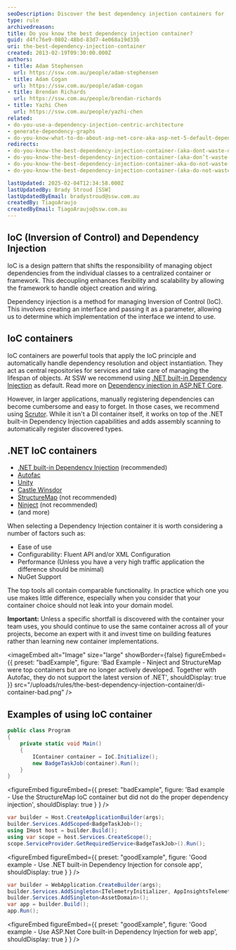 ```yaml
---
seoDescription: Discover the best dependency injection containers for .NET applications, including Autofac, Unity, and more, with insights on choosing the right one for your needs.
type: rule
archivedreason:
title: Do you know the best dependency injection container?
guid: d4fc76e9-0802-48bd-83d7-4e068a19d33b
uri: the-best-dependency-injection-container
created: 2013-02-19T09:30:00.000Z
authors:
- title: Adam Stephensen
  url: https://ssw.com.au/people/adam-stephensen
- title: Adam Cogan
  url: https://ssw.com.au/people/adam-cogan
- title: Brendan Richards
  url: https://ssw.com.au/people/brendan-richards
- title: Yazhi Chen
  url: https://ssw.com.au/people/yazhi-chen
related:
- do-you-use-a-dependency-injection-centric-architecture
- generate-dependency-graphs
- do-you-know-what-to-do-about-asp-net-core-aka-asp-net-5-default-dependency-injection
redirects:
- do-you-know-the-best-dependency-injection-container-(aka-dont-waste-days-evaluating-ioc-containers)
- do-you-know-the-best-dependency-injection-container-(aka-don’t-waste-days-evaluating-ioc-containers)
- do-you-know-the-best-dependency-injection-container-aka-do-not-waste-days-evaluating-ioc-containers
- do-you-know-the-best-dependency-injection-container-(aka-do-not-waste-days-evaluating-ioc-containers)

lastUpdated: 2025-02-04T12:34:58.000Z
lastUpdatedBy: Brady Stroud [SSW]
lastUpdatedByEmail: bradystroud@ssw.com.au
createdBy: TiagoAraujo
createdByEmail: TiagoAraujo@ssw.com.au
---
```


## IoC (Inversion of Control) and Dependency Injection

IoC is a design pattern that shifts the responsibility of managing object dependencies from the individual classes to a centralized container or framework. This decoupling enhances flexibility and scalability by allowing the framework to handle object creation and wiring.

Dependency injection is a method for managing Inversion of Control (IoC). This involves creating an interface and passing it as a parameter, allowing us to determine which implementation of the interface we intend to use.

## IoC containers

IoC containers are powerful tools that apply the IoC principle and automatically handle dependency resolution and object instantiation. They act as central repositories for services and take care of managing the lifespan of objects. At SSW we recommend using [.NET built-in Dependency Injection](https://learn.microsoft.com/en-us/dotnet/core/extensions/dependency-injection) as default. Read more on [Dependency injection in ASP.NET Core](https://learn.microsoft.com/en-us/aspnet/core/fundamentals/dependency-injection?view=aspnetcore-8.0).

However, in larger applications, manually registering dependencies can become cumbersome and easy to forget. In those cases, we recommend using [Scrutor](https://github.com/khellang/Scrutor). While it isn't a DI container itself, it works on top of the .NET built-in Dependency Injection capabilities and adds assembly scanning to automatically register discovered types.
## .NET IoC containers

* [.NET built-in Dependency Injection](https://learn.microsoft.com/en-us/dotnet/core/extensions/dependency-injection) (recommended)
* [Autofac](https://autofac.org/)
* [Unity](https://github.com/unitycontainer/unity)
* [Castle Winsdor](https://github.com/castleproject/Windsor)
* [StructureMap](https://github.com/structuremap/structuremap) (not recommended)
* [Ninject](https://github.com/ninject/Ninject) (not recommended)
* (and more)

When selecting a Dependency Injection container it is worth considering a number of factors such as:

* Ease of use
* Configurability: Fluent API and/or XML Configuration
* Performance (Unless you have a very high traffic application the difference should be minimal)
* NuGet Support

The top tools all contain comparable functionality. In practice which one you use makes little difference, especially when you consider that your container choice should not leak into your domain model.

**Important:** Unless a specific shortfall is discovered with the container your team uses, you should continue to use the same container across all of your projects, become an expert with it and invest time on building features rather than learning new container implementations.

<imageEmbed
  alt="Image"
  size="large"
  showBorder={false}
  figureEmbed={{
    preset: "badExample",
    figure: 'Bad Example - Ninject and StructureMap were top containers but are no longer actively developed. Together with Autofac, they do not support the latest version of .NET',
    shouldDisplay: true
  }}
  src="/uploads/rules/the-best-dependency-injection-container/di-container-bad.png"
/>

## Examples of using IoC container

```csharp
public class Program
{
    private static void Main()
    {
        IContainer container = IoC.Initialize();
        new BadgeTaskJob(container).Run();
    }
}
```

<figureEmbed figureEmbed={{
  preset: "badExample",
  figure: 'Bad example - Use the StructureMap IoC container but did not do the proper dependency injection',
  shouldDisplay: true
} } />


```csharp
var builder = Host.CreateApplicationBuilder(args);
builder.Services.AddScoped<BadgeTaskJob>();
using IHost host = builder.Build();
using var scope = host.Services.CreateScope();
scope.ServiceProvider.GetRequiredService<BadgeTaskJob>().Run();
```

<figureEmbed figureEmbed={{
  preset: "goodExample",
  figure: 'Good example - Use .NET built-in Dependency Injection for console app',
  shouldDisplay: true
} } />


```csharp
var builder = WebApplication.CreateBuilder(args);
builder.Services.AddSingleton<ITelemetryInitializer, AppInsightsTelemetryInitializer>();
builder.Services.AddSingleton<AssetDomain>();
var app = builder.Build();
app.Run();
```

<figureEmbed figureEmbed={{
  preset: "goodExample",
  figure: 'Good example - Use ASP.Net Core built-in Dependency Injection for web app',
  shouldDisplay: true
} } />
